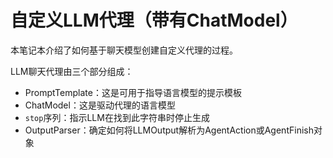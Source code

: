 # 自定义LLM代理（带有ChatModel）

本笔记本介绍了如何基于聊天模型创建自定义代理的过程。

LLM聊天代理由三个部分组成：

- PromptTemplate：这是可用于指导语言模型的提示模板
- ChatModel：这是驱动代理的语言模型
- `stop`序列：指示LLM在找到此字符串时停止生成
- OutputParser：确定如何将LLMOutput解析为AgentAction或AgentFinish对象


<Example/>
